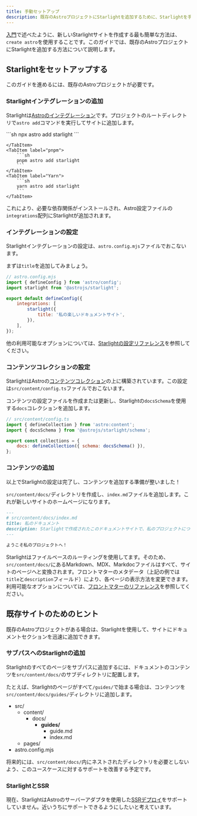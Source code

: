 ```yaml
---
title: 手動セットアップ
description: 既存のAstroプロジェクトにStarlightを追加するために、Starlightを手動で設定する方法を学びます。
---
```



[入門](/ja/getting-started/#新しいプロジェクトを作成する)で述べたように、新しいStarlightサイトを作成する最も簡単な方法は、`create astro`を使用することです。このガイドでは、既存のAstroプロジェクトにStarlightを追加する方法について説明します。

## Starlightをセットアップする

このガイドを進めるには、既存のAstroプロジェクトが必要です。

### Starlightインテグレーションの追加

Starlightは[Astroのインテグレーション](https://docs.astro.build/ja/guides/integrations-guide/)です。プロジェクトのルートディレクトリで`astro add`コマンドを実行してサイトに追加します。

<Tabs>
    <TabItem label="npm">
        ```sh
        npx astro add starlight
        ```

    </TabItem>
    <TabItem label="pnpm">
        ```sh
        pnpm astro add starlight
        ```
    </TabItem>
    <TabItem label="Yarn">
        ```sh
        yarn astro add starlight
        ```
    </TabItem>

</Tabs>

これにより、必要な依存関係がインストールされ、Astro設定ファイルの`integrations`配列にStarlightが追加されます。

### インテグレーションの設定

Starlightインテグレーションの設定は、`astro.config.mjs`ファイルでおこないます。

まずは`title`を追加してみましょう。

```js {7-9}
// astro.config.mjs
import { defineConfig } from 'astro/config';
import starlight from '@astrojs/starlight';

export default defineConfig({
	integrations: [
		starlight({
			title: '私の楽しいドキュメントサイト',
		}),
	],
});
```

他の利用可能なオプションについては、[Starlightの設定リファレンス](/ja/reference/configuration/)を参照してください。

### コンテンツコレクションの設定

StarlightはAstroの[コンテンツコレクション](https://docs.astro.build/ja/guides/content-collections/)の上に構築されています。この設定は`src/content/config.ts`ファイルでおこないます。

コンテンツの設定ファイルを作成または更新し、Starlightの`docsSchema`を使用する`docs`コレクションを追加します。

```js ins={3,6}
// src/content/config.ts
import { defineCollection } from 'astro:content';
import { docsSchema } from '@astrojs/starlight/schema';

export const collections = {
	docs: defineCollection({ schema: docsSchema() }),
};
```

### コンテンツの追加

以上でStarlightの設定は完了し、コンテンツを追加する準備が整いました！

`src/content/docs/`ディレクトリを作成し、`index.md`ファイルを追加します。これが新しいサイトのホームページになります。

```md
---
# src/content/docs/index.md
title: 私のドキュメント
description: Starlightで作成されたこのドキュメントサイトで、私のプロジェクトについてもっと学びましょう。
---

ようこそ私のプロジェクトへ！
```

Starlightはファイルベースのルーティングを使用してます。そのため、`src/content/docs/`にあるMarkdown、MDX、Markdocファイルはすべて、サイトのページへと変換されます。フロントマターのメタデータ（上記の例では`title`と`description`フィールド）により、各ページの表示方法を変更できます。利用可能なオプションについては、[フロントマターのリファレンス](/ja/reference/frontmatter/)を参照してください。

## 既存サイトのためのヒント

既存のAstroプロジェクトがある場合は、Starlightを使用して、サイトにドキュメントセクションを迅速に追加できます。

### サブパスへのStarlightの追加

Starlightのすべてのページをサブパスに追加するには、ドキュメントのコンテンツを`src/content/docs/`のサブディレクトリに配置します。

たとえば、Starlightのページがすべて`/guides/`で始まる場合は、コンテンツを`src/content/docs/guides/`ディレクトリに追加します。


<FileTree>

- src/
  - content/
    - docs/
      - **guides/**
        - guide.md
        - index.md
  - pages/
- astro.config.mjs

</FileTree>

将来的には、`src/content/docs/`内にネストされたディレクトリを必要としないよう、このユースケースに対するサポートを改善する予定です。

### StarlightとSSR

現在、StarlightはAstroのサーバーアダプタを使用した[SSRデプロイ](https://docs.astro.build/ja/guides/server-side-rendering/)をサポートしていません。近いうちにサポートできるようにしたいと考えています。
